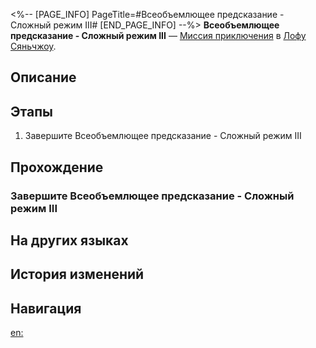 <%-- [PAGE_INFO]
PageTitle=#Всеобъемлющее предсказание - Сложный режим III#
[END_PAGE_INFO] --%>
{{Дополнить|Диалоги.}}
{{Миссия Инфобокс
|id              = 8025227
|Название        = 
|Изображение     = Миссия Всеобъемлющее предсказание - Сложный режим III.png
|Тип             = Миссия приключения
|Событие         = 
|Глава           = 
|Условия         = 
|Персонажи       = Первопроходец
|СтартЛокация    = [[Лофу Сяньчжоу]] — [[Комиссия по предсказаниям]]
|Мир             = Лофу Сяньчжоу
|Предыдущая      = 
|Следующая       = 
|Награды         = 
}}
'''Всеобъемлющее предсказание - Сложный режим III''' — [[Миссия приключения]] в [[Лофу Сяньчжоу]].

==Описание==
{{Описание|<!--официальное описание из Перекрёстка судеб-->}}

==Этапы==
# Завершите Всеобъемлющее предсказание - Сложный режим III

==Прохождение==
{{Дополнить}}

===Завершите Всеобъемлющее предсказание - Сложный режим III===
{{Описание миссии|тип=Миссия приключения|локация=Комиссия по предсказаниям|Завершите Всеобъемлющее предсказание - Сложный режим III}}
{{Диалог Начало}}

{{Диалог Конец}}

==На других языках==
{{На других языках
|en   = Mutare Magnus Hard Mode III
|zhs  = 「大衍万象」困难模式III
|zht  = 「大衍萬象」困難模式III
|ja   = 「大衍万象」難易度・困難III
|ko   = 「대연만상」 어려움 모드 III
|es   = Mutare Magnus: modo difícil&nbsp;III
|fr   = Mode difficile III de Mutare Magnus
|ru   = Всеобъемлющее предсказание - Сложный режим III
|th   = Mutare Magnus โหมดยาก III
|vi   = "Vạn Tượng Tối Thượng" Chế Độ Khó III
|de   = Allumfassende Weissagung – Schwerer Modus III
|id   = "Mutare Magnus" Mode Sulit III
|pt   = Mutare Magnus - Modo Difícil III
}}

==История изменений==
{{История изменений|3.5}}

==Навигация==
{{Миссия приключения Навбокс|Глава }}

[[en:]]
